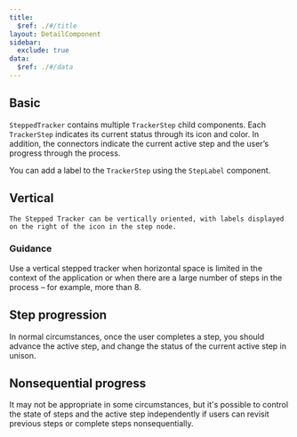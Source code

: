```yaml
---
title:
  $ref: ./#/title
layout: DetailComponent
sidebar:
  exclude: true
data:
  $ref: ./#/data
---
```


<LivePreviewControls>

  <LivePreview componentName="stepped-tracker" exampleName="Basic" >

## Basic

`SteppedTracker` contains multiple `TrackerStep` child components. Each `TrackerStep` indicates its current status through its icon and color. In addition, the connectors indicate the current active step and the user’s progress through the process.

You can add a label to the `TrackerStep` using the `StepLabel` component.

  </LivePreview>

  <LivePreview componentName="stepped-tracker" exampleName="Vertical" >

## Vertical

    The Stepped Tracker can be vertically oriented, with labels displayed on the right of the icon in the step node.

### Guidance

Use a vertical stepped tracker when horizontal space is limited in the context of the application or when there are a large number of steps in the process – for example, more than 8.

  </LivePreview>
  
  <LivePreview componentName="stepped-tracker" exampleName="StepProgression" >

## Step progression

In normal circumstances, once the user completes a step, you should advance the active step, and change the status of the current active step in unison.

  </LivePreview>

  <LivePreview componentName="stepped-tracker" exampleName="NonSequentialProgress" >

## Nonsequential progress

It may not be appropriate in some circumstances, but it's possible to control the state of steps and the active step independently if users can revisit previous steps or complete steps nonsequentially.

  </LivePreview>

</LivePreviewControls>
